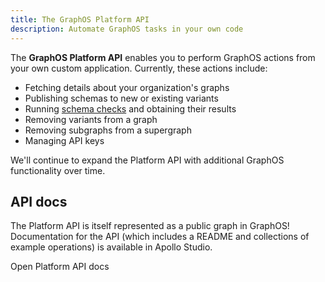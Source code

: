 ```yaml
---
title: The GraphOS Platform API
description: Automate GraphOS tasks in your own code
---
```


The **GraphOS Platform API** enables you to perform GraphOS actions from your own custom application. Currently, these actions include:

- Fetching details about your organization's graphs
- Publishing schemas to new or existing variants
- Running [schema checks](./schema-checks/) and obtaining their results
- Removing variants from a graph
- Removing subgraphs from a supergraph
- Managing API keys

We'll continue to expand the Platform API with additional GraphOS functionality over time.

## API docs

The Platform API is itself represented as a public graph in GraphOS! Documentation for the API (which includes a README and collections of example operations) is available in Apollo Studio.

<p>
  <ButtonLink
    size="md"
    colorScheme="indigo"
    href="https://studio.apollographql.com/public/apollo-platform/home?variant=current"
  >
    Open Platform API docs
  </ButtonLink>
</p>
